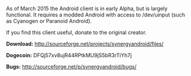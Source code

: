 As of March 2015 the Android client is in early Alpha, but is largely functional. It requires a modded Android with access to /dev/uinput (such as Cyanogen or Paranoid Android).

If you find this client useful, donate to the original creator.

'''Download:''' http://sourceforge.net/projects/synergyandroid/files/

'''Dogecoin:''' DFQj57xv8ujR44RPtkMU9jS5bR3rTiYh7j

'''Bugs:''' http://sourceforge.net/p/synergyandroid/bugs/
